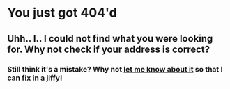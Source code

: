 # You just got 404'd


## Uhh.. I.. I could not find what you were looking for. Why not check if your address is correct?



### Still think it's a mistake? Why not [let me know about it](mailto:shaikhalidwork@gmail.com) so that I can fix in a jiffy!
